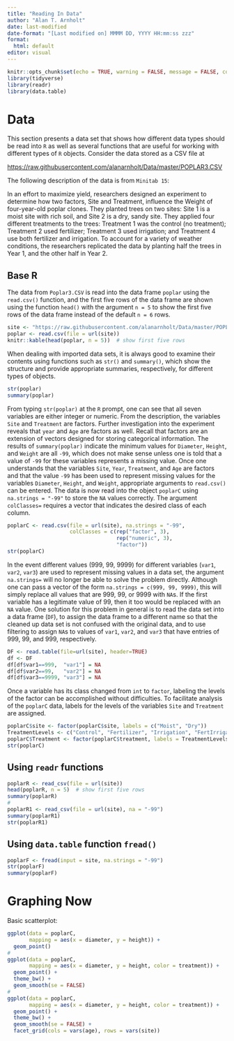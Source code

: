 ```yaml
---
title: "Reading In Data"
author: "Alan T. Arnholt"
date: last-modified
date-format: "[Last modified on] MMMM DD, YYYY HH:mm:ss zzz"
format: 
  html: default
editor: visual
---
```


```r
knitr::opts_chunk$set(echo = TRUE, warning = FALSE, message = FALSE, comment = NA, fig.align = "center")
library(tidyverse)
library(readr)
library(data.table)
```

# Data

This section presents a data set that shows how different data types should be read into `R` as well as several functions that are useful for working with different types of `R` objects.  Consider the data stored as a CSV file at

[https://raw.githubusercontent.com/alanarnholt/Data/master/POPLAR3.CSV](https://raw.githubusercontent.com/alanarnholt/Data/master/POPLAR3.CSV)


The following description of the data is from `Minitab 15`:

::: {.callout-note icon="false" title="MINITAB"}
In an effort to maximize yield, researchers designed an experiment to determine how two factors, Site and Treatment, influence the Weight of four-year-old poplar clones. They planted trees on two sites: Site 1 is a moist site with rich soil, and Site 2 is a dry, sandy site. They applied four different treatments to the trees: Treatment 1 was the control (no treatment);   Treatment 2 used fertilizer; Treatment 3 used irrigation; and Treatment 4 use both fertilizer and irrigation. To account for a variety of weather conditions, the researchers replicated the data by planting half the trees in Year 1, and the other half in Year 2.
:::

## Base R

The data from `Poplar3.CSV` is read into the data frame `poplar` using the `read.csv()` function, and the first five rows of the data frame are shown using the function `head()` with the argument `n = 5` to show the first five rows of the data frame instead of the default `n = 6` rows.

::: {.callout-caution icon="false" title="R Code"}
```r
site <- "https://raw.githubusercontent.com/alanarnholt/Data/master/POPLAR3.CSV"
poplar <- read.csv(file = url(site))
knitr::kable(head(poplar, n = 5))  # show first five rows
```
:::

When dealing with imported data sets, it is always good to examine their contents using functions such as `str()` and `summary()`, which show the structure and provide appropriate summaries, respectively, for different types of objects.

::: {.callout-caution icon="false" title="R Code"}
```r
str(poplar)
summary(poplar)
```
:::

From typing `str(poplar)` at the `R` prompt, one can see that all seven variables are either integer or numeric.  From the description, the variables `Site` and `Treatment` are factors.  Further investigation into the experiment reveals that `year` and `Age` are factors as well. Recall that factors are an extension of vectors designed for storing categorical information.   The results of `summary(poplar)` indicate the minimum values for `Diameter`, `Height`, and `Weight` are all `-99`, which does not make sense unless one is told that a value of `-99` for these variables represents a missing value.  Once one understands that the variables `Site`, `Year`, `Treatment`, and `Age` are factors and that the value `-99` has been used to represent missing values for the variables `Diameter`, `Height`, and `Weight`, appropriate arguments to `read.csv()` can be entered.  The data is now read into the object `poplarC` using `na.strings = "-99"` to store the `NA` values correctly.  The argument `colClasses=` requires a vector that indicates the desired class of each column.

::: {.callout-caution icon="false" title="R Code"}
```r
poplarC <- read.csv(file = url(site), na.strings = "-99", 
                    colClasses = c(rep("factor", 3), 
                                   rep("numeric", 3), 
                                   "factor"))
str(poplarC)
```
:::

In the event different values (999, 99, 9999) for different variables (`var1`, `var2`, `var3`) are used to represent missing values in a data set, the argument `na.strings=` will no longer be able to solve the problem directly.  Although one can pass a vector of the form `na.strings = c(999, 99, 9999)`, this will simply replace all values that are 999,  99, or 9999 with `NA`s.  If the first variable has a legitimate value of 99, then it too would be replaced with an `NA` value.  One solution for this problem in general is to read the data set into a data frame (`DF`), to assign the data frame to a different name so that the cleaned up data set is not confused with the original data, and to use filtering to assign `NA`s to values of `var1`, `var2`, and `var3` that have entries of 999, 99, and 999, respectively.

::: {.callout-caution icon="false" title="R Code"}
```r
DF <- read.table(file=url(site), header=TRUE)
df <- DF
df[df$var1==999,  "var1"] = NA
df[df$var2==99,   "var2"] = NA
df[df$var3==9999, "var3"] = NA
```
:::

Once a variable has its class changed from `int` to `factor`, labeling the levels of the factor can be accomplished without difficulties.  To facilitate analysis of the `poplarC` data, labels for the levels of the variables `Site` and `Treatment` are assigned.

::: {.callout-caution icon="false" title="R Code"}
```r
poplarC$site <- factor(poplarC$site, labels = c("Moist", "Dry"))
TreatmentLevels <- c("Control", "Fertilizer", "Irrigation", "FertIrriga")
poplarC$Treatment <- factor(poplarC$treatment, labels = TreatmentLevels)
str(poplarC)
```
:::

## Using `readr` functions

::: {.callout-caution icon="false" title="R Code"}
```r
poplarR <- read_csv(file = url(site))
head(poplarR, n = 5)  # show first five rows
summary(poplarR)
#
poplarR1 <- read_csv(file = url(site), na = "-99")
summary(poplarR1)
str(poplarR1)
```
:::

## Using `data.table` function `fread()`
 
::: {.callout-caution icon="false" title="R Code"} 
```r
poplarF <- fread(input = site, na.strings = "-99")
str(poplarF)
summary(poplarF)
```
:::
 
# Graphing Now

Basic scatterplot:

::: {.callout-caution icon="false" title="R Code"}
```r
ggplot(data = poplarC, 
       mapping = aes(x = diameter, y = height)) + 
  geom_point() 
#
ggplot(data = poplarC, 
       mapping = aes(x = diameter, y = height, color = treatment)) + 
  geom_point() +
  theme_bw() + 
  geom_smooth(se = FALSE)
#
ggplot(data = poplarC, 
       mapping = aes(x = diameter, y = height, color = treatment)) + 
  geom_point() +
  theme_bw() + 
  geom_smooth(se = FALSE) + 
  facet_grid(cols = vars(age), rows = vars(site))
```
:::

